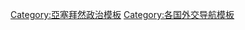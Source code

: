 <noinclude>{{NoteTA|G1=地名翻譯}}</noinclude>
{{Navbox
| name = 阿塞拜疆外交
| title = {{flagicon|AZE}} [[阿塞拜疆外交]]
| state = {{{state|autocollapse}}}
| listclass = hlist
| above =
| group1 = [[:Category:阿塞拜疆雙邊關係|對外雙邊關係]]
| list1 = {{Navbox subgroup
 | group1 = 非洲
 | list1 =
* {{link-en|安哥拉－亞塞拜然關係|Angola–Azerbaijan relations|安哥拉}}
* {{link-en|亞塞拜然－布吉納法索關係|Azerbaijan–Burkina Faso relations|布吉納法索}}
* {{link-en|亞塞拜然－剛果民主共和國關係|Azerbaijan–Democratic Republic of the Congo relations|剛果（金）}}
* [[阿塞拜疆－吉布提關係|吉布地]]
* {{link-en|亞塞拜然－衣索比亞關係|Azerbaijan–Ethiopia relations|衣索比亞}}
* {{link-en|亞塞拜然－甘比亞關係|Azerbaijan–Gambia relations|甘比亞}}
* {{link-en|亞塞拜然－肯亞關係|Azerbaijan–Kenya relations|肯亞}}
* {{link-en|亞塞拜然－利比亞關係|Azerbaijan–Libya relations|利比亞}}
* {{link-en|亞塞拜然－摩洛哥關係|Azerbaijan–Morocco relations|摩洛哥}}
* {{link-en|亞塞拜然－奈及利亞關係|Azerbaijan–Nigeria relations|奈及利亞}}
* {{link-en|亞塞拜然－盧安達關係|Azerbaijan—Rwanda relations|盧安達}}
* {{link-en|亞塞拜然－塞內加爾關係|Azerbaijan—Senegal relations|塞內加爾}}
* {{link-en|亞塞拜然－南非關係|Azerbaijan–South Africa relations|南非}}
* {{link-en|亞塞拜然－突尼西亞關係|Azerbaijan–Tunisia relations|突尼西亞}}
 | group2 = 美洲
 | list2 =
* {{link-en|阿根廷－亞塞拜然關係|Argentina–Azerbaijan relations|阿根廷}}
* {{link-en|亞塞拜然－巴西關係|Azerbaijan–Brazil relations|巴西}}
* {{link-en|亞塞拜然－加拿大關係|Azerbaijan–Canada relations|加拿大}}
* {{link-en|亞塞拜然－哥倫比亞關係|Azerbaijan–Colombia relations|哥倫比亞}}
* {{link-en|亞塞拜然－古巴關係|Azerbaijan–Cuba relations|古巴}}
* {{link-en|亞塞拜然－墨西哥關係|Azerbaijan–Mexico relations|墨西哥}}
* {{link-en|亞塞拜然－巴拉圭關係|Azerbaijan–Paraguay relations|巴拉圭}}
* {{link-en|亞塞拜然－秘魯關係|Azerbaijan–Peru relations|秘魯}}
* {{link-en|亞塞拜然－千里達及托巴哥關係|Azerbaijan—Trinidad and Tobago relations|千里達及托巴哥}}
* {{link-en|亞塞拜然－美國關係|Azerbaijan–United States relations|美國}}
* {{link-en|亞塞拜然－烏拉圭關係|Azerbaijan–Uruguay relations|烏拉圭}}
* {{link-en|亞塞拜然－委內瑞拉關係|Azerbaijan–Venezuela relations|委內瑞拉}}
 | group3 = 亞洲
 | list3 =
* [[亚美尼亚－阿塞拜疆关系|亞美尼亞]]
* {{link-en|亞塞拜然－孟加拉關係|Azerbaijan–Bangladesh relations|孟加拉}}
* [[中國－阿塞拜疆關係|中華人民共和國]]
* [[中華民國與亞塞拜然關係|中華民國]]
* {{link-en|亞塞拜然－喬治亞關係|Azerbaijan–Georgia relations|喬治亞}}
* {{link-en|亞塞拜然－印度關係|Azerbaijan–India relations|印度}}
* [[亞塞拜然－印度尼西亞關係|印尼]]
* {{link-en|亞塞拜然－伊朗關係|Azerbaijan–Iran relations|伊朗}}
* [[阿塞拜疆－以色列关系|以色列]]
* {{link-en|亞塞拜然－日本關係|Azerbaijan–Japan relations|日本}}
* {{link-en|亞塞拜然－約旦關係|Azerbaijan–Jordan relations|約旦}}
* {{link-en|亞塞拜然－哈薩克關係|Azerbaijan–Kazakhstan relations|哈薩克}}
* {{link-en|亞塞拜然－吉爾吉斯關係|Azerbaijan–Kyrgyzstan relations|吉爾吉斯}}
* {{link-en|亞塞拜然－黎巴嫩關係|Azerbaijan–Lebanon relations|黎巴嫩}}
* {{link-en|亞塞拜然－馬來西亞關係|Azerbaijan–Malaysia relations|馬來西亞}}
* {{link-en|亞塞拜然－巴基斯坦關係|Azerbaijan–Pakistan relations|巴基斯坦}}
* {{link-en|亞塞拜然－巴勒斯坦關係|Azerbaijan–Palestine relations|巴勒斯坦}}
* {{link-en|亞塞拜然－沙烏地阿拉伯關係|Azerbaijan–Saudi Arabia relations|沙烏地阿拉伯}}
* {{link-en|亞塞拜然－敘利亞關係|Azerbaijan–Syria relations|敘利亞}}
* [[阿塞拜疆－土耳其关系|土耳其]]
 | group4 = 歐洲
 | list4 =
* {{link-en|阿爾巴尼亞－亞塞拜然關係|Albania–Azerbaijan relations|阿爾巴尼亞}}
* {{link-en|奧地利－亞塞拜然關係|Austria–Azerbaijan relations|奧地利}}
* {{link-en|亞塞拜然－白俄羅斯關係|Azerbaijan–Belarus relations|白俄羅斯}}
* {{link-en|亞塞拜然－比利時關係|Azerbaijan–Belgium relations|比利時}} 
* {{link-en|亞塞拜然－波士尼亞與赫塞哥維納關係|Azerbaijan–Bosnia and Herzegovina relations|波士尼亞與赫塞哥維納}}
* {{link-en|亞塞拜然－保加利亞關係|Azerbaijan–Bulgaria relations|保加利亞}}
* {{link-en|亞塞拜然－丹麥關係|Azerbaijan–Denmark relations|丹麥}}
* [[阿塞拜疆－愛沙尼亞關係|愛沙尼亞]]
* {{link-en|亞塞拜然－芬蘭關係|Azerbaijan–Finland relations|芬蘭}}
* {{link-en|亞塞拜然－法國關係|Azerbaijan—France relations|法國}}
* {{link-en|亞塞拜然－德國關係|Azerbaijan–Germany relations|德國}}
* {{link-en|亞塞拜然－希臘關係|Azerbaijan–Greece relations|希臘}}
* {{link-en|亞塞拜然－匈牙利關係|Azerbaijan–Hungary relations|匈牙利}}
* {{link-en|亞塞拜然－愛爾蘭關係|Azerbaijan–Ireland relations|愛爾蘭}}
* {{link-en|亞塞拜然－義大利關係|Azerbaijan–Italy relations|義大利}}
* {{link-en|亞塞拜然－拉脫維亞關係|Azerbaijan–Latvia relations|拉脫維亞}}
* {{link-en|亞塞拜然－立陶宛關係|Azerbaijan–Lithuania relations|立陶宛}}
* {{link-en|亞塞拜然－蒙特內哥羅關係|Azerbaijan–Montenegro relations|蒙特內哥羅}}
* {{link-en|亞塞拜然－荷蘭關係|Azerbaijan–Netherlands relations|荷蘭}}
* {{link-en|亞塞拜然－北馬其頓關係|Azerbaijan–North Macedonia relations|北馬其頓}}
* {{link-en|亞塞拜然－波蘭關係|Azerbaijan–Poland relations|波蘭}}
* [[阿塞拜疆－葡萄牙关系|葡萄牙]]
* {{link-en|亞塞拜然－羅馬尼亞關係|Azerbaijan–Romania relations|羅馬尼亞}}
* [[阿塞拜疆－俄羅斯關係|俄羅斯]]
* {{link-en|亞塞拜然－塞爾維亞關係|Azerbaijan–Serbia relations|塞爾維亞}}
* {{link-en|亞塞拜然－西班牙關係|Azerbaijan–Spain relations|西班牙}} 
* [[亞塞拜然－瑞士關係|瑞士]]
* {{link-en|亞塞拜然－烏克蘭關係|Azerbaijan–Ukraine relations|烏克蘭}}
* [[阿塞拜疆－英国关系|英國]]
 | group5 = 大洋洲
 | list5 =
* {{link-en|澳洲－亞塞拜然關係|Australia–Azerbaijan relations|澳洲}}
* {{link-en|亞塞拜然－斐濟關係|Azerbaijan–Fiji relations|斐濟}}
* {{link-en|亞塞拜然－紐西蘭關係|Azerbaijan—New Zealand relations|紐西蘭}}
}}
| group2 = 對外多邊關係
| list2 =
* {{link-en|亞塞拜然－歐洲聯盟關係|Azerbaijan–European Union relations|歐洲聯盟}}
* {{link-en|亞塞拜然－突厥議會關係|Azerbaijan–Turkic Council relations|突厥議會}}
* {{link-en|亞塞拜然－古阿姆民主和經濟發展組織關係|Azerbaijan and GUAM relations|古阿姆民主和經濟發展組織}}
* {{link-en|亞塞拜然－經濟合作暨發展組織關係|Azerbaijan and Organization for Economic Co-operation|經濟合作暨發展組織}}
* {{link-en|亞塞拜然－國際貨幣基金組織關係|Azerbaijan and the International Monetary Fund|國際貨幣基金組織}}
* {{link-en|亞塞拜然－北大西洋公約組織關係|Azerbaijan–NATO relations|北大西洋公約組織}}
* {{link-en|亞塞拜然－黑海經濟合作組織關係|Azerbaijan–OBSEC relations|黑海經濟合作組織}}
* {{link-en|亞塞拜然－伊斯蘭合作組織關係|Azerbaijan–OIC relations|伊斯蘭合作組織}}
* {{link-en|亞塞拜然－歐洲安全與合作組織關係|Azerbaijan–Organization for Security and Co-operation in Europe relations|歐洲安全與合作組織}}
* {{link-en|亞塞拜然－聯合國關係|Azerbaijan and the United Nations|聯合國}}
| group3 = 相關條目
| list3 =
* [[阿塞拜疆駐外機構列表]]
* [[驻阿塞拜疆外交机构列表]]
* [[阿塞拜疆外交部]]
}}<noinclude>
{{collapsible option}}
[[Category:阿塞拜疆外交| ]]
[[Category:亞塞拜然政治模板]]
[[Category:各国外交导航模板]]
</noinclude>